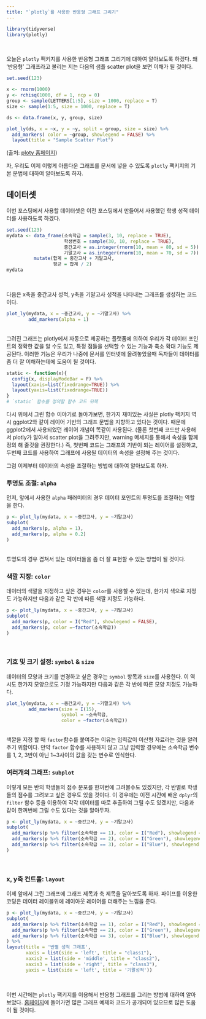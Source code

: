 ```yaml
---
title: "`plotly`를 사용한 반응형 그래프 그리기"
---
```



```r
library(tidyverse)
library(plotly)
```
<br/>

오늘은 `plotly` 팩키지를 사용한 반응형 그래프 그리기에 대하여 알아보도록 하겠다. 왜 '반응형' 그래프라고 불리는 지는 다음의 샘플 scatter plot을 보면 이해가 될 것이다.

```r
set.seed(123)

x <- rnorm(1000)
y <- rchisq(1000, df = 1, ncp = 0)
group <- sample(LETTERS[1:5], size = 1000, replace = T)
size <- sample(1:5, size = 1000, replace = T)

ds <- data.frame(x, y, group, size)

plot_ly(ds, x = ~x, y = ~y, split = group, size = size) %>%
  add_markers( color = ~group, showlegend = FALSE) %>% 
  layout(title = "Sample Scatter Plot")
```
(출처: [ploty 홈페이지](https://plot.ly/r/))
<br/> 

자, 우리도 이제 이렇게 아름다운 그래프를 문서에 넣을 수 있도록 `plotly` 팩키지의 기본 문법에 대하여 알아보도록 하자.

## 데이터셋

이번 포스팅에서 사용할 데이터셋은 이전 포스팅에서 만들어서 사용했던 학생 성적 데이터를 사용하도록 하겠다.
```r
set.seed(123)
mydata <- data_frame(소속학급 = sample(3, 10, replace = TRUE),
                     학생번호 = sample(30, 10, replace = TRUE),
                     중간고사 = as.integer(rnorm(10, mean = 80, sd = 5)),
                     기말고사 = as.integer(rnorm(10, mean = 70, sd = 7))) %>% 
          mutate(합계 = 중간고사 + 기말고사,
                 평균 = 합계 / 2)
mydata
```
<br/>

다음은 x축을 중간고사 성적, y축을 기말고사 성적을 나타내는 그래프를 생성하는 코드이다.

```r
plot_ly(mydata, x = ~중간고사, y = ~기말고사) %>% 
        add_markers(alpha = 1)
```
<br/>
그려진 그래프는 plotly에서 자동으로 제공하는 플랫폼에 의하여 우리가 각 데이터 포인트의 정확한 값을 알 수도 있고, 특정 점들을 선택할 수 있는 기능과 축소 확대 기능도 제공된다. 이러한 기능은 우리가 나중에 문서를 인터넷에 올려놓았을때 독자들이 데이터를 좀 더 잘 이해하는데에 도움이 될 것이다.

```r
static <- function(x){
  config(x, displayModeBar = F) %>%
  layout(xaxis=list(fixedrange=TRUE)) %>%
  layout(yaxis=list(fixedrange=TRUE))
}
# `static` 함수를 정의할 함수 코드 뒤쪽
```

다시 위에서 그린 함수 이야기로 돌아가보면, 한가지 재미있는 사실은 plotly 팩키지 역시 ggplot2와 같이 레이어 기반의 그래프 문법을 지향하고 있다는 것이다. 때문에 ggplot2에서 사용되었던 레이어 개념이 똑같이 사용된다. (물론 첫번째 코드만 사용해서 plotly가 알아서 scatter plot을 그려주지만, warning 메세지를 통해서 속성을 함께 정의 해 줄것을 권장한다.) 즉, 첫번째 코드는 그래프의 기반이 되는 레이어를 설정하고, 두번째 코드를 사용하여 그래프에 사용될 데이터의 속성을 설정해 주는 것이다.

그럼 이제부터 데이터의 속성을 조절하는 방법에 대하여 알아보도록 하자. 


### 투명도 조절: `alpha`


먼저, 앞에서 사용한 `alpha` 패러미터의 경우 데이터 포인트의 투명도를 조절하는 역할을 한다.

```r
p <- plot_ly(mydata, x = ~중간고사, y = ~기말고사)
subplot(
  add_markers(p, alpha = 1),
  add_markers(p, alpha = 0.2)
)
```
<br/>
투명도의 경우 겹쳐서 있는 데이터들을 좀 더 잘 표현할 수 있는 방법이 될 것이다.


### 색깔 지정: `color`


데이터의 색깔을 지정하고 싶은 경우는 `color`를 사용할 수 있는데, 한가지 색으로 지정도 가능하지만 다음과 같은 각 반에 따른 색깔 지정도 가능하다.

```r
p <- plot_ly(mydata, x = ~중간고사, y = ~기말고사)
subplot(
  add_markers(p, color = I("Red"), showlegend = FALSE),
  add_markers(p, color =~factor(소속학급))
)
```
<br/>

### 기호 및 크기 설정: `symbol` & `size`


데이터의 모양과 크기를 변경하고 싶은 경우는 `symbol` 항목과 `size`를 사용한다. 이 역시도 한가지 모양으로도 기정 가능하지만 다음과 같은 각 반에 따른 모양 지정도 가능하다.

```r
plot_ly(mydata, x = ~중간고사, y = ~기말고사) %>% 
        add_markers(size = I(15),
                    symbol = ~소속학급,
                    color = ~factor(소속학급))
```
<br/>
색깔을 지정 할 때 `factor`함수를 붙여주는 이유는 입력값이 이산형 자료라는 것을 알려주기 위함이다. 만약 `factor` 함수를 사용하지 않고 그냥 입력할 경우에는 소속학급 변수를 1, 2, 3반이 아닌 1~3사이의 값을 갖는 변수로 인식한다. 


### 여러개의 그래프: `subplot`


이렇게 모든 반의 학생들의 점수 분포를 한꺼번에 그려볼수도 있겠지만, 각 반별로 학생들의 점수를 그려보고 싶은 경우도 있을 것이다. 이 경우에는 이전 시간에 배운 `dplyr`의 `filter` 함수 등을 이용하여  각각 데이터를 따로 추출하여 그릴 수도 있겠지만, 다음과 같이 한꺼번에 그릴 수도 있다는 것을 알아두자.

```r
p <- plot_ly(mydata, x = ~중간고사, y = ~기말고사)
subplot(
  add_markers(p %>% filter(소속학급 == 1), color = I("Red"), showlegend = FALSE),
  add_markers(p %>% filter(소속학급 == 2), color = I("Green"), showlegend = FALSE), 
  add_markers(p %>% filter(소속학급 == 3), color = I("Blue"), showlegend = FALSE)
)
```
<br/>

### x, y축 컨트롤: `layout`


이제 앞에서 그린 그래프에 그래프 제목과 축 제목을 달아보도록 하자. 파이프를 이용한 코딩은 데이터 레이블위에 레이아웃 레이어를 더해주는 느낌을 준다.

```r
p <- plot_ly(mydata, x = ~중간고사, y = ~기말고사)
subplot(
  add_markers(p %>% filter(소속학급 == 1), color = I("Red"), showlegend = FALSE),
  add_markers(p %>% filter(소속학급 == 2), color = I("Green"), showlegend = FALSE), 
  add_markers(p %>% filter(소속학급 == 3), color = I("Blue"), showlegend = FALSE)
) %>%
layout(title = '반별 성적 그래프',
       xaxis = list(side = 'left', title = "class1"),
       xaxis2 = list(side = 'middle', title = "class2"),
       xaxis3 = list(side = 'right', title = "class3"),
       yaxis = list(side = 'left', title = '기말성적'))
```
<br/>

이번 시간에는 `plotly` 팩키지를 이용해서 반응형 그래프를 그리는 방법에 대하여 알아보았다. [홈페이지](https://plot.ly/r/)에 들어가면 많은 그래프 예제와 코드가 공개되어 있으므로 많은 도움이 될 것이다.

